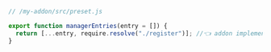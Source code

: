 ```js
// /my-addon/src/preset.js

export function managerEntries(entry = []) {
  return [...entry, require.resolve("./register")]; //👈 addon implementation
}
```